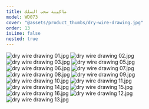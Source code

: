 ```yaml
---
title: ماكينة سحب السلك
model: WD073
cover: "@assets/product_thumbs/dry-wire-drawing.jpg"
order: 13
isLine: false
nested: true
---
```



<ProductTabs />

![dry wire drawing 01.jpg](@assets/article_images/dry-wire-drawing/dry-wire-drawing-01.jpg)
![dry wire drawing 02.jpg](@assets/article_images/dry-wire-drawing/dry-wire-drawing-02.jpg)
![dry wire drawing 03.jpg](@assets/article_images/dry-wire-drawing/dry-wire-drawing-03.jpg)
![dry wire drawing 05.jpg](@assets/article_images/dry-wire-drawing/dry-wire-drawing-05.jpg)
![dry wire drawing 06.jpg](@assets/article_images/dry-wire-drawing/dry-wire-drawing-06.jpg)
![dry wire drawing 07.jpg](@assets/article_images/dry-wire-drawing/dry-wire-drawing-07.jpg)
![dry wire drawing 08.jpg](@assets/article_images/dry-wire-drawing/dry-wire-drawing-08.jpg)
![dry wire drawing 09.jpg](@assets/article_images/dry-wire-drawing/dry-wire-drawing-09.jpg)
![dry wire drawing 10.jpg](@assets/article_images/dry-wire-drawing/dry-wire-drawing-10.jpg)
![dry wire drawing 11.jpg](@assets/article_images/dry-wire-drawing/dry-wire-drawing-11.jpg)
![dry wire drawing 14.jpg](@assets/article_images/dry-wire-drawing/dry-wire-drawing-14.jpg)
![dry wire drawing 15.jpg](@assets/article_images/dry-wire-drawing/dry-wire-drawing-15.jpg)
![dry wire drawing 16.jpg](@assets/article_images/dry-wire-drawing/dry-wire-drawing-16.jpg)
![dry wire drawing 12.jpg](@assets/article_images/dry-wire-drawing/dry-wire-drawing-12.jpg)
![dry wire drawing 13.jpg](@assets/article_images/dry-wire-drawing/dry-wire-drawing-13.jpg)
